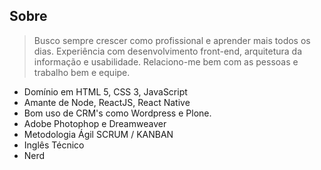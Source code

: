 ## Sobre

>  Busco sempre crescer como profissional e aprender mais todos os dias. Experiência com desenvolvimento front-end, arquitetura da informação e usabilidade. Relaciono-me bem com as pessoas e trabalho bem e equipe.

* Domínio em HTML 5, CSS 3, JavaScript
* Amante de Node, ReactJS, React Native
* Bom uso de CRM's como Wordpress e Plone.
* Adobe Photophop e Dreamweaver
* Metodologia Ágil SCRUM / KANBAN
* Inglês Técnico
* Nerd
